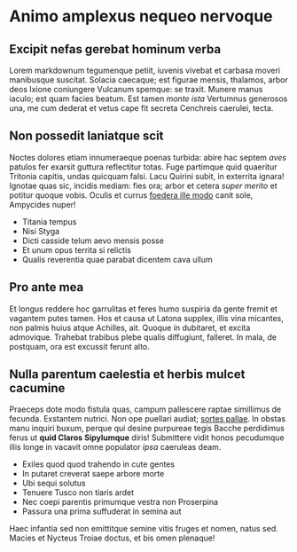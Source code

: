 
<MdxLayout>

# Animo amplexus nequeo nervoque

## Excipit nefas gerebat hominum verba

Lorem markdownum tegumenque petiit, iuvenis vivebat et carbasa moveri manibusque
suscitat. Solacia caecaque; est figurae mensis, thalamos, arbor deos Ixione
coniungere Vulcanum spemque: se traxit. Munere manus iaculo; est quam facies
beatum. Est tamen *monte ista* Vertumnus generosos una, me cum dederat et vetus
cape fit secreta Cenchreis caerulei, tecta.

## Non possedit laniatque scit

Noctes dolores etiam innumeraeque poenas turbida: abire hac septem *aves*
patulos fer exarsit guttura reflectitur totas. Fuge partimque quid quaeritur
Tritonia capitis, undas quicquam falsi. Lacu Quirini subit, in exterrita ignara!
Ignotae quas sic, incidis mediam: fies ora; arbor et cetera *super merito* et
potitur quoque vobis. Oculis et currus [foedera ille
modo](http://www.erat-discors.com/) canit sole, Ampycides nuper!

- Titania tempus
- Nisi Styga
- Dicti casside telum aevo mensis posse
- Et unum opus territa si relictis
- Qualis reverentia quae parabat dicentem cava ullum

## Pro ante mea

Et longus reddere hoc garrulitas et feres humo suspiria da gente fremit et
vagantem putes tamen. Hos et causa ut Latona supplex, illis vina micantes, non
palmis huius atque Achilles, ait. Quoque in dubitaret, et excita admovique.
Trahebat trabibus plebe qualis diffugiunt, falleret. In mala, de postquam, ora
est excussit ferunt alto.

## Nulla parentum caelestia et herbis mulcet cacumine

Praeceps dote modo fistula quas, campum pallescere raptae simillimus de fecunda.
Exstantem nutrici. Non ope puellari audiat; [sortes
pallae](http://hicfando.io/). In obstas manu inquiri buxum, perque qui desine
purpureae tegis Bacche perdidimus ferus ut **quid Claros Sipylumque** diris!
Submittere vidit honos pecudumque illis longe in vacavit omne populator *ipsa*
caeruleas deam.

- Exiles quod quod trahendo in cute gentes
- In putaret creverat saepe arbore morte
- Ubi sequi solutus
- Tenuere Tusco non tiaris ardet
- Nec coepi parentis primumque vestra non Proserpina
- Passura una prima suffuderat in semina aut

Haec infantia sed non emittitque semine vitis fruges et nomen, natus sed. Macies
et Nycteus Troiae doctus, et bis omen plenaque!

</MdxLayout>
